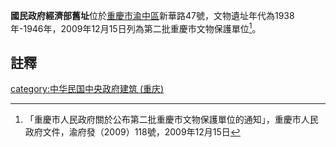 {{msg:重慶市文物保護單位
|名稱 = 國民政府經濟部舊址
|編號 = 148
|圖片 = 
|級別 = 6
|分類 = 
|時代 = 1938年-1946年
|地點 = [[渝中區|渝中區]]新華路47號
|坐標 = 
|登錄 = 2009年12月15日
}}
'''國民政府經濟部舊址'''位於[[重慶市|重慶市]][[渝中區|渝中區]]新華路47號，文物遺址年代為1938年-1946年，2009年12月15日列為第二批重慶市文物保護單位<ref>「重慶市人民政府關於公布第二批重慶市文物保護單位的通知」，重慶市人民政府文件，渝府發（2009）118號，2009年12月15日</ref>。
== 註釋 ==
{{reflist}}
{{文物保護單位小作品}}
[[category:中华民国中央政府建筑_(重庆)|category:中华民国中央政府建筑 (重庆)]]